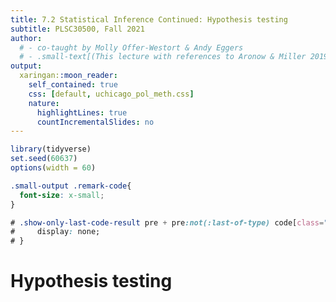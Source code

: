 ```yaml
---
title: 7.2 Statistical Inference Continued: Hypothesis testing
subtitle: PLSC30500, Fall 2021
author: 
  # - co-taught by Molly Offer-Westort & Andy Eggers
  # - .small-text[(This lecture with references to Aronow & Miller 2019)]
output: 
  xaringan::moon_reader:
    self_contained: true
    css: [default, uchicago_pol_meth.css]
    nature:
      highlightLines: true
      countIncrementalSlides: no
---
```


```r
library(tidyverse)
set.seed(60637)
options(width = 60)
```

```css
.small-output .remark-code{
  font-size: x-small;
}

# .show-only-last-code-result pre + pre:not(:last-of-type) code[class="remark-code"] {
#     display: none;
# }
```

# Hypothesis testing



